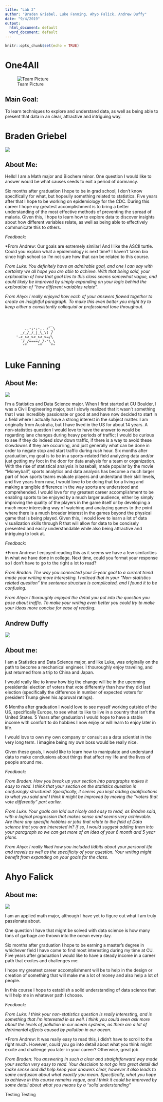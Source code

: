 ---
title: "Lab 2"
author: "Braden Griebel, Luke Fanning, Ahyo Falick, Andrew Duffy"
date: "9/4/2019"
output:
  html_document: default
  word_document: default  
---

```{r setup, include=FALSE}
knitr::opts_chunk$set(echo = TRUE)
```

# One4All
![Team Picture](Group Picture.jpg)


## Main Goal:
To learn techniques to explore and understand data, as well as being able to present that data in an clear, attractive and intriguing way. 

# Braden Griebel
![](Braden Photo4.jpg)


## About Me: 

Hello! I am a Math major and Biochem minor. One question I would like to answer would be what causes seeds to exit a period of dormancy. 


Six months after graduation I hope to be in grad school, I don't know specifically for what, but hopeully something related to statistics. Five years after that I hope to be working on epidemiology for the CDC. During this career I hope my greatest accomplishment is to bring a better understanding of the most effective methods of preventing the spread of malaria. Given this, I hope to learn how to explore data to discover insights about how different variables relate, as well as being able to effectively communicate this to others. 

*Feedback*:

*From Andrew: Our goals are extremely similar! And I like the ASCII turtle. Could you explain what a epidemiology is next time? I haven't taken bio since high school so I'm not sure how that can be related to this course.

*From Luke: You definitely have an admirable goal, and one I can say with certainty we all hope you are able to achieve. With that being said, your explanation of how that goal ties to this class seems somewhat vague, and could likely be improved by simply expanding on your logic behind the exploration of "how different variables relate".*

*From Ahyo: I really enjoyed how each of your answers flowed together to create an insightful paragraph. To make this even better you might try to keep either a consistently colloquial or professional tone throughout.*

```{}


                    __
         .,-;-;-,. /'_\
       _/_/_/_|_\_\) /
     '-<_><_><_><_>=/\
       `/_/====/_/-'\_\
        ""     ""    ""

```





# Luke Fanning


## About Me:

![](Luke_photo.jpg)

I’m a Statistics and Data Science major. When I first started at CU Boulder, I was a Civil Engineering major, but I slowly realized that it wasn’t something that I was incredibly passionate or good at and have now decided to start in a field where I actually have a strong interest in the subject matter. I am originally from Australia, but I have lived in the US for about 14 years. A non-statistics question I would love to have the answer to would be regarding lane changes during heavy periods of traffic; I would be curious to see if they do indeed slow down traffic, if there is a way to avoid these slowdowns if they are occurring, and just generally what can be done in order to negate stop and start traffic during rush hour. 
Six months after graduation, my goal is to be in a sports-related field analyzing data and/or just getting my foot in the door for data analysis for a team or organization. With the rise of statistical analysis in baseball, made popular by the movie “Moneyball”, sports analytics and data analysis has become a much larger part of how sports teams evaluate players and understand their skill levels, and five years from now, I would love to be doing that for a living and making a tangible difference in the way sports are understood and comprehended. I would love for my greatest career accomplishment to be enabling sports to be enjoyed by a much larger audience, either by simply improving the quality of the players in the game itself or by developing a much more interesting way of watching and analyzing games to the point where there is a much broader interest in the games beyond the physical game that is being played. Given this, I would love to learn a lot of data visualization skills through R that will allow for data to be concisely presented and easily understandable while also being attractive and intriguing to look at. 

*Feedback*:

*From Andrew: I enjoyed reading this as it seems we have a few similarities in what we have done in college. Next time, could you format your response so I don't have to go to the right a lot to read?

*From Braden: The way you connected your 5-year goal to a current trend made your writing more interesting. I noticed that in your "Non-statistics related question" the sentence structure is complicated, and I found it to be confusing.*

*From Ahyo: I thoroughly enjoyed the detail you put into the question you pose about traffic. To make your writing even better you could try to make your ideas more concise for ease of reading.*

## Andrew Duffy

![](fullsizeoutput_645.jpeg)

## About me:

I am a Statistics and Data Science major, and like Luke, was originally on the path to become a mechanical engineer. I thouroughly enjoy traveling, and just returned from a trip to China and Japan. 

I would really like to know how big the change will be in the upcoming presidential election of voters that vote differently than how they did last election (specifically the difference in number of expected voters for president Trump given his approval ratings). 

6 Months after graduation I would love to see myself working outside of the US, specifically Europe, to see what its like to live in a country that isn't the United States.
5 Years after graduation I would hope to have a stable income with comfort to do hobbies I now enjoy or will learn to enjoy later in life.

I would love to own my own company or consult as a data scientist in the very long term. I imagine being my own boss would be really nice.

Given these goals, I would like to learn how to manipulate and understand data to make conclusions about things that affect my life and the lives of people around me.

*Feedback*:

*From Braden: How you break up your section into paragraphs makes it easy to read. I think that your section on the statistics question is confusingly structured. Specifically, it seems you kept adding qualifications to what you said and I think it might be improved by moving the "voters that vote differently" part earlier.*

*From Luke: Your goals are laid out nicely and easy to read, as Braden said, with a logical progression that makes sense and seems very achievable. Are there any specific hobbies or jobs that relate to the field of Data science that you are interested in? If so, I would suggest adding them into your paragraph so we can get more of an idea of your 6 month and 5 year plans.*

*From Ahyo: I really liked how you included tidbits about your personal life and travels as well as the specificity of your question. Your writing might benefit from expanding on your goals for the class.*

# Ahyo Falick

## About me:

![](Ahyo pic.JPG)

I am an applied math major, although I have yet to figure out what I am truly passionate about.

One question I have that might be solved with data science is how many tons of garbage are thrown into the ocean every day.

Six months after graduation I hope to be earning a master's degree in whichever field I have come to find most interesting during my time at CU.
Five years after graduation I would like to have a steady income in a career path that excites and challenges me.

I hope my greatest career accomplishment will be to help in the design or creation of something that will make me a lot of money and also help a lot of people.

In this course I hope to establish a solid understanding of data science that will help me in whatever path I choose.

*Feedback*:

*From Luke: I think your non-statistics question is really interesting, and is something that I'm interested in as well. I think you could even ask more about the levels of pollution in our ocean systems, as there are a lot of detrimental effects caused by pollution in our ocean.*

*From Andrew: It was really easy to read this, i didn't have to scroll to the right much. However, could you go into detail about what you think might excite and challenge you later in your career? Otherwise, great job.

*From Braden: You answering in such a clear and straightforward way made your section very easy to read. Your descision to not go into great detail did make sense and did help keep your answers clear, however it also leads to some confusion about what exactly you mean. Specifically, what you hope to achieve in this course remains vague, and I think it could be improved by some detail about what you means by a "solid understanding"*






Testing
Testing